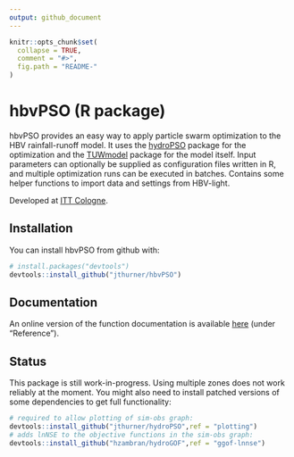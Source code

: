 ```yaml
---
output: github_document
---
```


<!-- README.md is generated from README.Rmd. Please edit that file -->

```r
knitr::opts_chunk$set(
  collapse = TRUE,
  comment = "#>",
  fig.path = "README-"
)
```

# hbvPSO (R package)

hbvPSO provides an easy way to apply particle swarm optimization to the HBV rainfall-runoff model. It uses the [hydroPSO](https://cran.r-project.org/web/packages/hydroPSO/index.html) package for the optimization and the [TUWmodel](https://cran.r-project.org/web/packages/TUWmodel/index.html) package for the model itself. Input parameters can optionally be supplied as configuration files written in R, and multiple optimization runs can  be executed in batches. Contains some helper functions to import data and settings from HBV-light.

Developed at [ITT Cologne](http://www.tt.th-koeln.de/).

## Installation

You can install hbvPSO from github with:

```r
# install.packages("devtools")
devtools::install_github("jthurner/hbvPSO")
```


## Documentation
An online version of the function documentation is available [here](https://jthurner.github.io/hbvPSO//index.html) (under "Reference").

## Status
This package is still work-in-progress. Using multiple zones does not work reliably at the moment. You might also need to install patched versions of some dependencies to get full functionality:

```r
# required to allow plotting of sim-obs graph:
devtools::install_github("jthurner/hydroPSO",ref = "plotting")
# adds lnNSE to the objective functions in the sim-obs graph: 
devtools::install_github("hzambran/hydroGOF",ref = "ggof-lnnse")
```

<!-- ## Example -->

<!-- This is a basic example which shows you how to solve a common problem: -->

<!-- ```{r example} -->
<!-- ## basic example code -->
<!-- ``` -->
